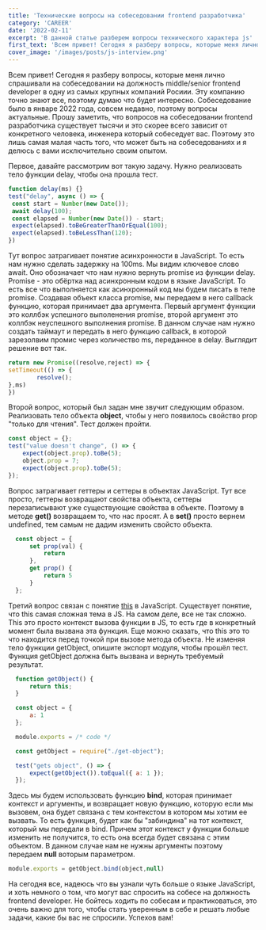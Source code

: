 ```yaml
---
title: 'Технические вопросы на собеседовании frontend разработчика'
category: 'CAREER'
date: '2022-02-11'
excerpt: 'В данной статье разберем вопросы технического характера js'
first_text: 'Всем привет! Сегодня я разберу вопросы, которые меня лично спрашивали на собеседовании на должность middle/senior frontend developer в одну из самых крупных компаний Росиии. Эту компанию точно знают все, поэтому думаю что будет интересно. Собеседование было в январе 2022 года, совсем недавно, поэтому вопросы актуальные.'
cover_image: '/images/posts/js-interview.png'
---
```


Всем привет! Сегодня я разберу вопросы, которые меня лично спрашивали на собеседовании на должность middle/senior frontend developer в одну из самых крупных компаний Росиии.
Эту компанию точно знают все, поэтому думаю что будет интересно.
Собеседование было в январе 2022 года, совсем недавно, поэтому вопросы актуальные.
Прошу заметить, что вопросов на собеседовании frontend разработчика существует тысячи и это скорее всего зависит от конкретного человека, инженера который собеседует вас.
Поэтому это лишь самая малая часть того, что может быть на собеседованиях и я делюсь с вами исключительно своим опытом.

Первое, давайте рассмотрим вот такую задачу. Нужно реализовать тело функции delay, чтобы она прошла тест.

 ```javascript
function delay(ms) {}
test("delay", async () => {
  const start = Number(new Date());
  await delay(100);
  const elapsed = Number(new Date()) - start;
  expect(elapsed).toBeGreaterThanOrEqual(100);
  expect(elapsed).toBeLessThan(120);
})
```

Тут вопрос затрагивает понятие асинхронности в JavaScript.
То есть нам нужно сделать задержку на 100ms.
Мы видим ключевое слово await. Оно обозначает что нам нужно вернуть promise из функции delay.
Promise - это обёртка над асинхронным кодом в языке JavaScript. То есть все что выполняется как асинхронный код мы будем писать в теле promise. Создавая объект класса promise, мы передаем в него callback функцию, которая принимает два аргумента. Первый аргумент функции это коллбэк успешного выполенения promise, второй аргумент это коллбэк неуспешного выполнения promise. В данном случае нам нужно создать таймаут и передать в него функцию callback, в которой зарезолвим промис через количество ms, переданное в delay. Выглядит решение вот так.

```javascript
return new Promise((resolve,reject) => {
setTimeout(() => {
        resolve();
},ms)
})
```
Второй вопрос, который был задан мне звучит следующим образом. Реализовать тело объекта **object**, чтобы у него появилось свойство prop "только для чтения". Тест должен пройти.

```javascript
const object = {};
test("value doesn't change", () => {
    expect(object.prop).toBe(5);
    object.prop = 7;
    expect(object.prop).toBe(5);
});
```
Вопрос затрагивает геттеры и сеттеры в объектах JavaScript. Тут все просто, геттеры возвращают свойства объекта, сеттеры перезаписывают уже существующие свойства в объекте. Поэтому в методе **get()** возвращаем то, что нас просят. А в **set()** просто вернем undefined, тем самым не дадим изменить свойсто объекта.

```javascript
  const object = {
      set prop(val) {
          return
      },
      get prop() {
          return 5
      }
  };
```

Третий вопрос связан с понятие [this](https://learn.javascript.ru/object-methods) в JavaScript.
Существует понятие, что this самая сложная тема в JS. На самом деле, все не так сложно. This это просто контекст вызова функции в JS, то есть где в конкретный момент была вызвана эта функция. Еще можно сказать, что this это то что находится перед точкой при вызове метода объекта. Не изменяя тело функции getObject, опишите экспорт модуля, чтобы прошёл тест. Функция getObject должна быть вызвана и вернуть требуемый результат.

```javascript
  function getObject() {
      return this;
  }

  const object = {
      a: 1
  };

  module.exports = /* code */

  const getObject = require("./get-object");

  test("gets object", () => {
      expect(getObject()).toEqual({ a: 1 });
  });
```

Здесь мы будем использовать функцию **bind**, которая принимает контекст и аргументы, и возвращает новую функцию, которую если мы вызовем, она будет связана с тем контекстом в котором мы хотим ее вызвать. То есть функция, будет как бы "забиндина" на тот контекст, который мы передали в bind. Причем этот контекст у функции больше изменить не получится, то есть она всегда будет связана с этим объектом. В данном случае нам не нужны аргументы поэтому передаем **null** воторым параметром.

```javascript
module.exports = getObject.bind(object,null)
```

На сегодня все, надеюсь что вы узнали чуть больше о языке JavaScript, и хоть немного о том, что могут вас спросить на собесе на должность frontend developer. Не бойтесь ходить по собесам и практиковаться, это очень важно для того, чтобы стать уверенным в себе и решать любые задачи, какие бы вас не спросили. Успехов вам!
